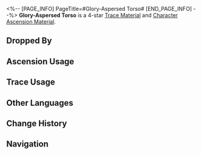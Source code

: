 <%-- [PAGE_INFO]
PageTitle=#Glory-Aspersed Torso#
[END_PAGE_INFO] --%>
{{Item Infobox
|id          = 115003
|image       = Item Glory-Aspersed Torso.png{{subst:void|<!--$UPLOAD:<<SpriteOutput/ItemFigures/115003.png>-<Item Glory-Aspersed Torso.png>-<Item Icons>>-->}}
|type        = Trace Material
|type2       = Character Ascension Material
|invCategory = Upgrade Materials
|rarity      = 4
|effect      = 
|description = The heart of a Strife Titankin, full of divine power. Advanced material used for enhancement.
|source1     = [[Titankin at Equilibrium Level 4 or higher]]
|source2     = [[Omni-Synthesizer]] &mdash; Material Synthesis
|source3     = [[Divergent Universe enemies]]
|source4     = [[Simulated Universe]] enemies
|source5     = [[Omni-Synthesizer]] &mdash; Material Exchange
}}
{{Description|In the beginning, humanity fought wars to stay alive, but now some fight as fearlessly as the Titankins of Strife to achieve death. The Kremnoans say that perhaps warriors of flesh and stone share the same heart &mdash;<br /><br />''"And this heart is called glory, with courage flowing within."''}}
'''Glory-Aspersed Torso''' is a 4-star [[Trace Material]] and [[Character Ascension Material]].

==Dropped By==
{{Dropped By}}

==Ascension Usage==
{{Ascension Usage}}

==Trace Usage==
{{Trace Usage}}

==Other Languages==
{{Other Languages
|en   = Glory-Aspersed Torso
|zhs  = 荣耀洗礼身躯
|zht  = 榮耀洗禮身軀
|ja   = 栄光は身体を洗礼する
|ko   = 영광의 세례를 받은 육신
|es   = Torso bautizado de gloria
|fr   = Corps éclaboussé d'honneur
|ru   = Испытанное славой тело
|th   = Glory-Aspersed Torso
|vi   = Vinh Quang Gột Rửa Thân Xác
|de   = Von Ehre besprengter Leib
|id   = Glory-Aspersed Torso
|pt   = Torso Batizado de Glória
}}

==Change History==
{{Change History|3.0}}

==Navigation==
{{Upgrade Material Navbox}}